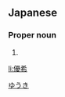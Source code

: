 ==Japanese==
{{ja-kanjitab|優|希}}

===Proper noun===
{{ja-pos|proper|ゆうき}}

# {{given name|male|lang=ja}}

[[Category:Japanese male given names|ゆうき]]

[[li:優希]]